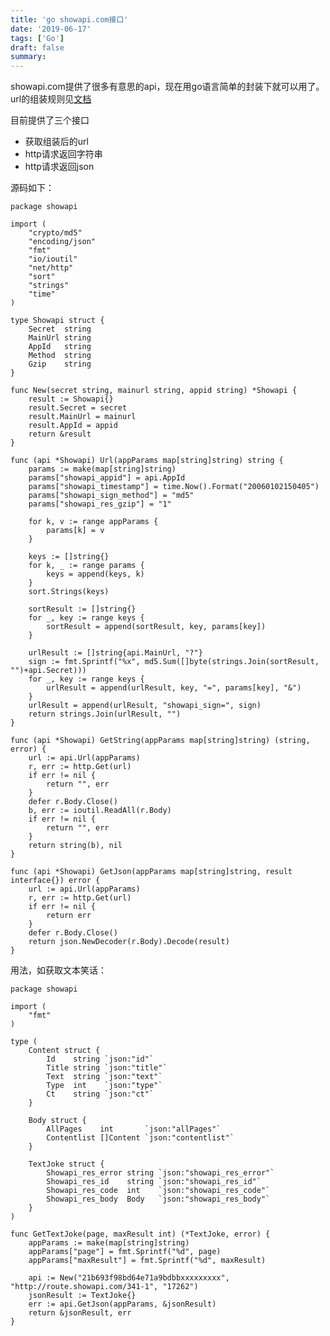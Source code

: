 ```yaml
---
title: 'go showapi.com接口'
date: '2019-06-17'
tags: ['Go']
draft: false
summary: 
---
```


showapi.com提供了很多有意思的api，现在用go语言简单的封装下就可以用了。url的组装规则见[文档](https://www.showapi.com/helpcenter/go/sign)

目前提供了三个接口
* 获取组装后的url  
* http请求返回字符串
* http请求返回json

源码如下：
```
package showapi

import (
	"crypto/md5"
	"encoding/json"
	"fmt"
	"io/ioutil"
	"net/http"
	"sort"
	"strings"
	"time"
)

type Showapi struct {
	Secret  string
	MainUrl string
	AppId   string
	Method  string
	Gzip    string
}

func New(secret string, mainurl string, appid string) *Showapi {
	result := Showapi{}
	result.Secret = secret
	result.MainUrl = mainurl
	result.AppId = appid
	return &result
}

func (api *Showapi) Url(appParams map[string]string) string {
	params := make(map[string]string)
	params["showapi_appid"] = api.AppId
	params["showapi_timestamp"] = time.Now().Format("20060102150405")
	params["showapi_sign_method"] = "md5"
	params["showapi_res_gzip"] = "1"

	for k, v := range appParams {
		params[k] = v
	}

	keys := []string{}
	for k, _ := range params {
		keys = append(keys, k)
	}
	sort.Strings(keys)

	sortResult := []string{}
	for _, key := range keys {
		sortResult = append(sortResult, key, params[key])
	}

	urlResult := []string{api.MainUrl, "?"}
	sign := fmt.Sprintf("%x", md5.Sum([]byte(strings.Join(sortResult, "")+api.Secret)))
	for _, key := range keys {
		urlResult = append(urlResult, key, "=", params[key], "&")
	}
	urlResult = append(urlResult, "showapi_sign=", sign)
	return strings.Join(urlResult, "")
}

func (api *Showapi) GetString(appParams map[string]string) (string, error) {
	url := api.Url(appParams)
	r, err := http.Get(url)
	if err != nil {
		return "", err
	}
	defer r.Body.Close()
	b, err := ioutil.ReadAll(r.Body)
	if err != nil {
		return "", err
	}
	return string(b), nil
}

func (api *Showapi) GetJson(appParams map[string]string, result interface{}) error {
	url := api.Url(appParams)
	r, err := http.Get(url)
	if err != nil {
		return err
	}
	defer r.Body.Close()
	return json.NewDecoder(r.Body).Decode(result)
}
```

用法，如获取文本笑话：
```
package showapi

import (
	"fmt"
)

type (
	Content struct {
		Id    string `json:"id"`
		Title string `json:"title"`
		Text  string `json:"text"`
		Type  int    `json:"type"`
		Ct    string `json:"ct"`
	}

	Body struct {
		AllPages    int       `json:"allPages"`
		Contentlist []Content `json:"contentlist"`
	}

	TextJoke struct {
		Showapi_res_error string `json:"showapi_res_error"`
		Showapi_res_id    string `json:"showapi_res_id"`
		Showapi_res_code  int    `json:"showapi_res_code"`
		Showapi_res_body  Body   `json:"showapi_res_body"`
	}
)

func GetTextJoke(page, maxResult int) (*TextJoke, error) {
	appParams := make(map[string]string)
	appParams["page"] = fmt.Sprintf("%d", page)
	appParams["maxResult"] = fmt.Sprintf("%d", maxResult)

	api := New("21b693f98bd64e71a9bdbbxxxxxxxxx", "http://route.showapi.com/341-1", "17262")
	jsonResult := TextJoke{}
	err := api.GetJson(appParams, &jsonResult)
	return &jsonResult, err
}
```